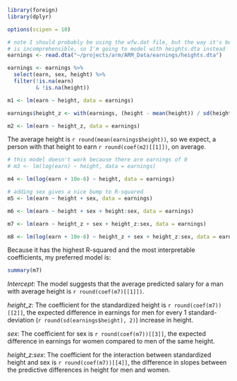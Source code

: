 ```r
library(foreign)
library(dplyr)

options(scipen = 10)

# note I should probably be using the wfw.dat file, but the way it's been coded
# is incomprehensible, so I'm going to model with heights.dta instead
earnings <- read.dta("~/projects/arm/ARM_Data/earnings/heights.dta")

```

```r
earnings <- earnings %>%
  select(earn, sex, height) %>%
  filter(!is.na(earn) 
         & !is.na(height))

```

```r
m1 <- lm(earn ~ height, data = earnings)

earnings$height_z <- with(earnings, (height - mean(height)) / sd(height))

m2 <- lm(earn ~ height_z, data = earnings)

```

The average height is `r round(mean(earnings$height))`, so we expect, a person with that height to earn `r round(coef(m2)[[1]])`, on average.

```r
# this model doesn't work because there are earnings of 0
# m3 <- lm(log(earn) ~ height, data = earnings)

m4 <- lm(log(earn + 10e-6) ~ height, data = earnings)

# adding sex gives a nice bump to R-squared
m5 <- lm(earn ~ height + sex, data = earnings)

m6 <- lm(earn ~ height + sex + height:sex, data = earnings)

m7 <- lm(earn ~ height_z + sex + height_z:sex, data = earnings)

m8 <- lm(log(earn + 10e-6) ~ height_z + sex + height_z:sex, data = earnings)

```

Because it has the highest R-squared and the most interpretable coefficients, my preferred model is:

```r
summary(m7)

```

*Intercept*: The model suggests that the average predicted salary for a man with average height is `r round(coef(m7)[[1]])`.

*height_z*: The coefficient for the standardized height is `r round(coef(m7))[[2]]`, the expected difference in earnings for men for every 1 standard-deviation (`r round(sd(earnings$height), 2)`) increase in height.

*sex*: The coefficient for sex is `r round(coef(m7))[[3]]`, the expected difference in earnings for women compared to men of the same height.

*height_z:sex*: The coefficient for the interaction between standardized height and sex is `r round(coef(m7))[[4]]`, the difference in slopes between the predictive differences in height for men and women.

